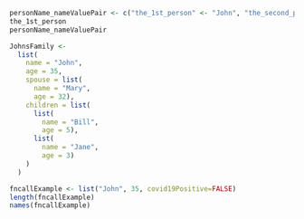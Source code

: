 ```r
personName_nameValuePair <- c("the_1st_person" <- "John", "the_second_person" <- "Mary")
the_1st_person
personName_nameValuePair


```

```r
JohnsFamily <-
  list(
    name = "John", 
    age = 35,
    spouse = list(
      name = "Mary", 
      age = 32),
    children = list(
      list(
        name = "Bill", 
        age = 5),
      list(
        name = "Jane", 
        age = 3)
    )
  )
```

```r
fncallExample <- list("John", 35, covid19Positive=FALSE)
length(fncallExample)
names(fncallExample)
```

